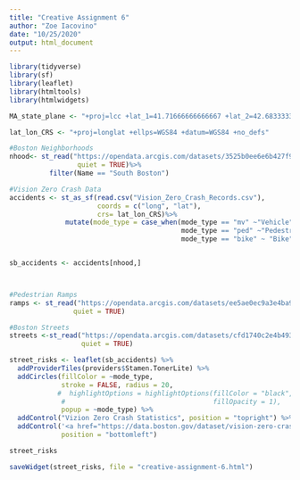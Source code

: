 ```yaml
---
title: "Creative Assignment 6"
author: "Zoe Iacovino"
date: "10/25/2020"
output: html_document
---
```


```r
library(tidyverse)
library(sf)
library(leaflet)
library(htmltools)
library(htmlwidgets)
```

```r

MA_state_plane <- "+proj=lcc +lat_1=41.71666666666667 +lat_2=42.68333333333333 +lat_0=41 +lon_0=-71.5 +x_0=200000 +y_0=750000 +ellps=GRS80 +units=m +no_defs"

lat_lon_CRS <- "+proj=longlat +ellps=WGS84 +datum=WGS84 +no_defs"

#Boston Neighborhoods 
nhood<- st_read("https://opendata.arcgis.com/datasets/3525b0ee6e6b427f9aab5d0a1d0a1a28_0.geojson",
                 quiet = TRUE)%>%
          filter(Name == "South Boston")

#Vision Zero Crash Data 
accidents <- st_as_sf(read.csv("Vision_Zero_Crash_Records.csv"), 
                      coords = c("long", "lat"), 
                      crs= lat_lon_CRS)%>%
              mutate(mode_type = case_when(mode_type == "mv" ~"Vehicle",
                                           mode_type == "ped" ~"Pedestrian",
                                           mode_type == "bike" ~ "Bike"))


sb_accidents <- accidents[nhood,]



#Pedestrian Ramps
ramps <- st_read("https://opendata.arcgis.com/datasets/ee5ae0ec9a3e4ba9b12a3f16415cc370_3.geojson",
                quiet = TRUE)

#Boston Streets
streets <-st_read("https://opendata.arcgis.com/datasets/cfd1740c2e4b49389f47a9ce2dd236cc_8.geojson",
                  quiet = TRUE)

```




```r

street_risks <- leaflet(sb_accidents) %>%
  addProviderTiles(providers$Stamen.TonerLite) %>%
  addCircles(fillColor = ~mode_type,  
             stroke = FALSE, radius = 20,
            #  highlightOptions = highlightOptions(fillColor = "black", 
             #                                     fillOpacity = 1),
             popup = ~mode_type) %>%
  addControl("Vizion Zero Crash Statistics", position = "topright") %>%
  addControl('<a href="https://data.boston.gov/dataset/vision-zero-crash-records">Data source</a>',
             position = "bottomleft")

street_risks

```




```r
saveWidget(street_risks, file = "creative-assignment-6.html")
```





